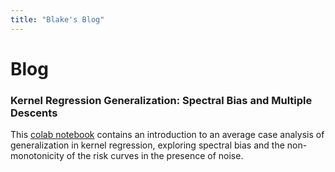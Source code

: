 ```yaml
---
title: "Blake's Blog"
---
```


# Blog


### Kernel Regression Generalization: Spectral Bias and Multiple Descents 
This [colab notebook](https://colab.research.google.com/drive/1XNVNLcUzlpWT0jwS5__p0qXhF7P9tGqd?usp=sharing) contains an introduction to an average case analysis of generalization in kernel regression, exploring spectral bias and the non-monotonicity of the risk curves in the presence of noise. 


